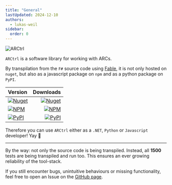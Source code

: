 ```yaml
---
title: "General"
lastUpdated: 2024-12-10
authors:
  - lukas-weil
sidebar:
  order: 0  
---
```




![ARCtrl](https://github.com/nfdi4plants/ARCtrl/raw/main/logos/ARCtrl_horizontal.png)

`ARCtrl` is a software library for working with ARCs. 

By transpilation from the `F#` source code using [Fable](https://fable.io/), it is not only hosted on `nuget`, but also as a javascript package on `npm` and as a python package on `PyPI`.


| Version | Downloads |
| :--------|-----------:|
|<a href="https://www.nuget.org/packages/ARCtrl/"><img alt="Nuget" src="https://img.shields.io/nuget/v/ARCtrl?logo=nuget&color=%234fb3d9"/></a>|<a href="https://www.nuget.org/packages/ARCtrl/"><img alt="Nuget" src="https://img.shields.io/nuget/dt/ARCtrl?color=%234FB3D9"/></a>|
|<a href="https://www.npmjs.com/package/@nfdi4plants/arctrl"><img alt="NPM" src="https://img.shields.io/npm/v/%40nfdi4plants/arctrl?logo=npm&color=%234fb3d9"/></a>|<a href="https://www.npmjs.com/package/@nfdi4plants/arctrl"><img alt="NPM" src="https://img.shields.io/npm/dt/%40nfdi4plants%2Farctrl?color=%234fb3d9"/></a>|
|<a href="https://pypi.org/project/ARCtrl/"><img alt="PyPI" src="https://img.shields.io/pypi/v/arctrl?logo=pypi&color=%234fb3d9"/></a>|<a href="https://pypi.org/project/ARCtrl/"><img alt="PyPI" src="https://img.shields.io/pepy/dt/arctrl?color=%234fb3d9"/></a>|


Therefore you can use `ARCtrl` either as a `.NET`, `Python` or `Javascript` developer! Yay 🎉

------- 

By the way: not only the source code is being transpiled. 
Instead, all **1500** tests are being transpiled and run too. 
This ensures an ever growing reliability of the tool-stack.

If you still encounter bugs, unintuitive behaviours or missing functionality, feel free to open an Issue on the [GitHub page](https://github.com/nfdi4plants/ARCtrl).